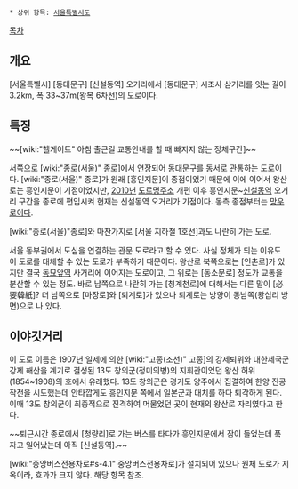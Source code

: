  * 상위 항목: [[서울특별시도]]

{{{+1 旺山路 / Wangsan-ro }}}

[[목차]]
== 개요 ==
[서울특별시] [동대문구] [신설동역] 오거리에서 [동대문구] 시조사 삼거리를 잇는 길이 3.2km, 폭 33~37m(왕복 6차선)의 도로이다.

== 특징 ==
~~[wiki:"헬게이트" 아침 출근길 교통안내를 할 때 빠지지 않는 정체구간]~~

서쪽으로 [wiki:"종로(서울)" 종로]에서 연장되어 동대문구를 동서로 관통하는 도로이다. [wiki:"종로(서울)" 종로]가 원래 [흥인지문]이 종점이었기 때문에 이에 이어서 왕산로는 흥인지문이 기점이었지만, [[2010년]] [[도로명주소]] 개편 이후 흥인지문~[[신설동역]] 오거리 구간을 종로에 편입시켜 현재는 신설동역 오거리가 기점이다. 동측 종점부터는 [[망우로]]이다.

[wiki:"종로(서울)"종로]와 마찬가지로 [서울 지하철 1호선]과도 나란히 가는 도로.

서울 동부권에서 도심을 연결하는 관문 도로라고 할 수 있다. 사실 정체가 되는 이유도 이 도로를 대체할 수 있는 도로가 부족하기 때문이다. 왕산로 북쪽으로는 [인촌로]가 있지만 결국 [[동묘앞역]] 사거리에 이어지는 도로이고, 그 위로는 [동소문로] 정도가 교통을 분산할 수 있는 정도. 바로 남쪽으로 나란히 가는 [청계천로]에 대해서는 다른 말이 [必要韓紙]? 더 남쪽으로 [마장로]와 [퇴계로]가 있으나 퇴계로는 방향이 동남쪽(왕십리 방면)으로 나 있다.

== 이야깃거리 ==
이 도로 이름은 1907년 일제에 의한 [wiki:"고종(조선)" 고종]의 강제퇴위와 대한제국군 강제 해산을 계기로 결성된 13도 창의군(정미의병)의 지휘관이었던 왕산 허위(1854~1908)의 호에서 유래했다. 13도 창의군은 경기도 양주에서 집결하여 한양 진공작전을 시도했는데 안타깝게도 흥인지문 쪽에서 일본군과 대치를 하다 퇴각하게 된다. 이때 13도 창의군이 최종적으로 진격하여 머물었던 곳이 현재의 왕산로 자리였다고 한다.

~~퇴근시간 종로에서 [청량리]로 가는 버스를 타다가 흥인지문에서 잠이 들었는데 푹 자고 일어났는데 아직 [신설동역].~~

[wiki:"중앙버스전용차로#s-4.1" 중앙버스전용차로]가 설치되어 있으나 원체 도로가 지옥이라, 효과가 크지 않다. 해당 항목 참조.
